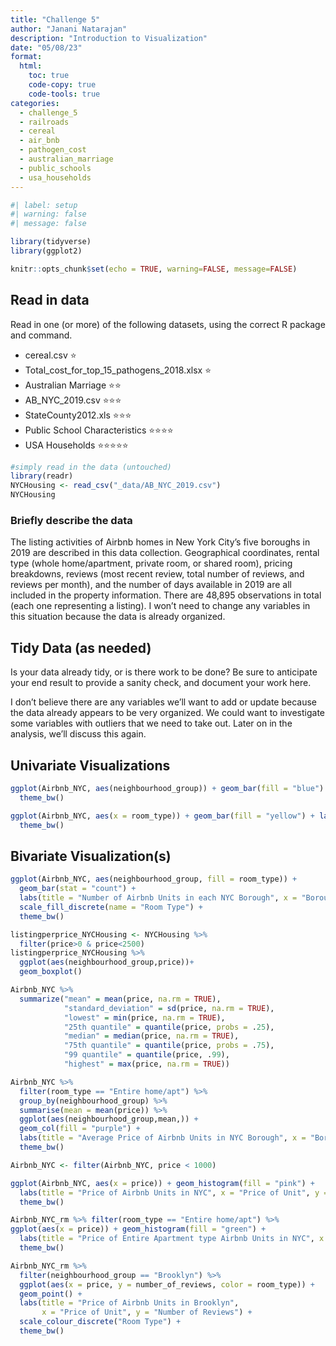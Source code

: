 ```yaml
---
title: "Challenge 5"
author: "Janani Natarajan"
description: "Introduction to Visualization"
date: "05/08/23"
format:
  html:
    toc: true
    code-copy: true
    code-tools: true
categories:
  - challenge_5
  - railroads
  - cereal
  - air_bnb
  - pathogen_cost
  - australian_marriage
  - public_schools
  - usa_households
---
```


```r
#| label: setup
#| warning: false
#| message: false

library(tidyverse)
library(ggplot2)

knitr::opts_chunk$set(echo = TRUE, warning=FALSE, message=FALSE)
```

## Read in data

Read in one (or more) of the following datasets, using the correct R package and command.

-   cereal.csv ⭐
-   Total_cost_for_top_15_pathogens_2018.xlsx ⭐
-   Australian Marriage ⭐⭐
-   AB_NYC_2019.csv ⭐⭐⭐
-   StateCounty2012.xls ⭐⭐⭐
-   Public School Characteristics ⭐⭐⭐⭐
-   USA Households ⭐⭐⭐⭐⭐

```r
#simply read in the data (untouched)
library(readr)
NYCHousing <- read_csv("_data/AB_NYC_2019.csv")
NYCHousing
```

### Briefly describe the data

The listing activities of Airbnb homes in New York City's five boroughs in 2019 are described in this data collection. Geographical coordinates, rental type (whole home/apartment, private room, or shared room), pricing breakdowns, reviews (most recent review, total number of reviews, and reviews per month), and the number of days available in 2019 are all included in the property information. There are 48,895 observations in total (each one representing a listing). I won't need to change any variables in this situation because the data is already organized.

## Tidy Data (as needed)

Is your data already tidy, or is there work to be done? Be sure to anticipate your end result to provide a sanity check, and document your work here.

I don't believe there are any variables we'll want to add or update because the data already appears to be very organized. We could want to investigate some variables with outliers that we need to take out. Later on in the analysis, we'll discuss this again.

## Univariate Visualizations

```r
ggplot(Airbnb_NYC, aes(neighbourhood_group)) + geom_bar(fill = "blue") + labs(title = "Number of Airbnb Units in each NYC Borough", x = "BOROUGH", y = "NUMBER OF UNITS") + 
  theme_bw()
```

```r
ggplot(Airbnb_NYC, aes(x = room_type)) + geom_bar(fill = "yellow") + labs(title = "Number of Airbnb Units by Room Type", x = "ROOM TYPE", y = "NUMBER OF UNITS") + 
  theme_bw()
```

## Bivariate Visualization(s)

```r
ggplot(Airbnb_NYC, aes(neighbourhood_group, fill = room_type)) + 
  geom_bar(stat = "count") + 
  labs(title = "Number of Airbnb Units in each NYC Borough", x = "Borough", y = "Number of Units") +
  scale_fill_discrete(name = "Room Type") + 
  theme_bw()
```

```r
listingperprice_NYCHousing <- NYCHousing %>%
  filter(price>0 & price<2500)
listingperprice_NYCHousing %>%
  ggplot(aes(neighbourhood_group,price))+
  geom_boxplot()
```

```r
Airbnb_NYC %>% 
  summarize("mean" = mean(price, na.rm = TRUE), 
            "standard_deviation" = sd(price, na.rm = TRUE),
            "lowest" = min(price, na.rm = TRUE),
            "25th quantile" = quantile(price, probs = .25), 
            "median" = median(price, na.rm = TRUE), 
            "75th quantile" = quantile(price, probs = .75),
            "99 quantile" = quantile(price, .99),
            "highest" = max(price, na.rm = TRUE))
```

```r
Airbnb_NYC %>% 
  filter(room_type == "Entire home/apt") %>% 
  group_by(neighbourhood_group) %>% 
  summarise(mean = mean(price)) %>% 
  ggplot(aes(neighbourhood_group,mean,)) +
  geom_col(fill = "purple") +
  labs(title = "Average Price of Airbnb Units in NYC Borough", x = "Borough", y = "Average Price") + 
  theme_bw()
```

```r
Airbnb_NYC <- filter(Airbnb_NYC, price < 1000)

ggplot(Airbnb_NYC, aes(x = price)) + geom_histogram(fill = "pink") +
  labs(title = "Price of Airbnb Units in NYC", x = "Price of Unit", y = "Number") + 
  theme_bw()
```

```r
Airbnb_NYC_rm %>% filter(room_type == "Entire home/apt") %>% 
ggplot(aes(x = price)) + geom_histogram(fill = "green") +
  labs(title = "Price of Entire Apartment type Airbnb Units in NYC", x = "Price of Unit", y = "Count") + 
  theme_bw()
```

```r
Airbnb_NYC_rm %>% 
  filter(neighbourhood_group == "Brooklyn") %>% 
  ggplot(aes(x = price, y = number_of_reviews, color = room_type)) +
  geom_point() +
  labs(title = "Price of Airbnb Units in Brooklyn", 
       x = "Price of Unit", y = "Number of Reviews") +
  scale_colour_discrete("Room Type") +
  theme_bw()
```
